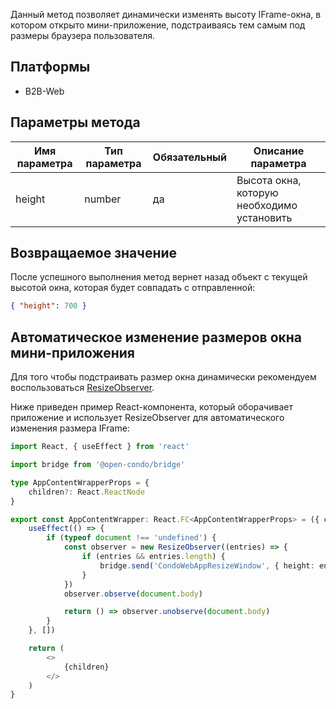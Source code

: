 Данный метод позволяет динамически изменять высоту IFrame-окна, в котором открыто мини-приложение,
подстраиваясь тем самым под размеры браузера пользователя.

## Платформы
- B2B-Web


## Параметры метода

| Имя параметра | Тип параметра | Обязательный | Описание параметра                         |
|---------------|---------------|--------------|--------------------------------------------|
| height        | number        | да           | Высота окна, которую необходимо установить |

## Возвращаемое значение

После успешного выполнения метод вернет назад объект с текущей высотой окна, которая будет совпадать с отправленной:
```json
{ "height": 700 }
```

## Автоматическое изменение размеров окна мини-приложения

Для того чтобы подстраивать размер окна динамически рекомендуем воспользоваться [ResizeObserver](https://developer.mozilla.org/en-US/docs/Web/API/ResizeObserver).

Ниже приведен пример React-компонента, который оборачивает приложение и использует ResizeObserver для автоматического изменения размера IFrame:
```typescript jsx
import React, { useEffect } from 'react'

import bridge from '@open-condo/bridge'

type AppContentWrapperProps = {
    children?: React.ReactNode
}

export const AppContentWrapper: React.FC<AppContentWrapperProps> = ({ children }) => {
    useEffect(() => {
        if (typeof document !== 'undefined') {
            const observer = new ResizeObserver((entries) => {
                if (entries && entries.length) {
                    bridge.send('CondoWebAppResizeWindow', { height: entries[0].target.clientHeight })
                }
            })
            observer.observe(document.body)

            return () => observer.unobserve(document.body)
        }
    }, [])

    return (
        <>
            {children}
        </>
    )
}

```